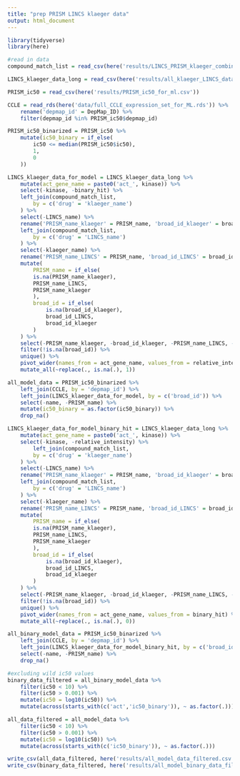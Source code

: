 ```yaml
---
title: "prep PRISM LINCS klaeger data"
output: html_document
---
```


```r
library(tidyverse)
library(here)

```

```r
#read in data 
compound_match_list = read_csv(here('results/LINCS_PRISM_klaeger_combined_drug_matches_final.csv'))

LINCS_klaeger_data_long = read_csv(here('results/all_klaeger_LINCS_data_for_ml_long.csv'))

PRISM_ic50 = read_csv(here('results/PRISM_ic50_for_ml.csv'))

CCLE = read_rds(here('data/full_CCLE_expression_set_for_ML.rds')) %>% 
	rename('depmap_id' = DepMap_ID) %>% 
	filter(depmap_id %in% PRISM_ic50$depmap_id)

```

```r
PRISM_ic50_binarized = PRISM_ic50 %>% 
	mutate(ic50_binary = if_else(
		ic50 <= median(PRISM_ic50$ic50),
		1,
		0
	))

LINCS_klaeger_data_for_model = LINCS_klaeger_data_long %>% 
	mutate(act_gene_name = paste0('act_', kinase)) %>% 
	select(-kinase, -binary_hit) %>% 
	left_join(compound_match_list,
		by = c('drug' = 'klaeger_name')
	) %>% 
	select(-LINCS_name) %>% 
	rename('PRISM_name_klaeger' = PRISM_name, 'broad_id_klaeger' = broad_id) %>%
	left_join(compound_match_list,
		by = c('drug' = 'LINCS_name')
	) %>% 
	select(-klaeger_name) %>% 
	rename('PRISM_name_LINCS' = PRISM_name, 'broad_id_LINCS' = broad_id) %>% 
	mutate(
		PRISM_name = if_else(
		is.na(PRISM_name_klaeger),
		PRISM_name_LINCS,
		PRISM_name_klaeger
		),
		broad_id = if_else(
			is.na(broad_id_klaeger),
			broad_id_LINCS,
			broad_id_klaeger
		)
	) %>% 
	select(-PRISM_name_klaeger, -broad_id_klaeger, -PRISM_name_LINCS, -broad_id_LINCS) %>% 
	filter(!is.na(broad_id)) %>% 
	unique() %>% 
	pivot_wider(names_from = act_gene_name, values_from = relative_intensity) %>% 
	mutate_all(~replace(., is.na(.), 1))

all_model_data = PRISM_ic50_binarized %>% 
	left_join(CCLE, by = 'depmap_id') %>% 
	left_join(LINCS_klaeger_data_for_model, by = c('broad_id')) %>% 
	select(-name, -PRISM_name) %>%
	mutate(ic50_binary = as.factor(ic50_binary)) %>% 
	drop_na()

LINCS_klaeger_data_for_model_binary_hit = LINCS_klaeger_data_long %>% 
	mutate(act_gene_name = paste0('act_', kinase)) %>% 
	select(-kinase, -relative_intensity) %>% 
		left_join(compound_match_list,
		by = c('drug' = 'klaeger_name')
	) %>% 
	select(-LINCS_name) %>% 
	rename('PRISM_name_klaeger' = PRISM_name, 'broad_id_klaeger' = broad_id) %>%
	left_join(compound_match_list,
		by = c('drug' = 'LINCS_name')
	) %>% 
	select(-klaeger_name) %>% 
	rename('PRISM_name_LINCS' = PRISM_name, 'broad_id_LINCS' = broad_id) %>% 
	mutate(
		PRISM_name = if_else(
		is.na(PRISM_name_klaeger),
		PRISM_name_LINCS,
		PRISM_name_klaeger
		),
		broad_id = if_else(
			is.na(broad_id_klaeger),
			broad_id_LINCS,
			broad_id_klaeger
		)
	) %>% 
	select(-PRISM_name_klaeger, -broad_id_klaeger, -PRISM_name_LINCS, -broad_id_LINCS) %>% 
	filter(!is.na(broad_id)) %>% 
	unique() %>%
	pivot_wider(names_from = act_gene_name, values_from = binary_hit) %>% 
	mutate_all(~replace(., is.na(.), 0))

all_binary_model_data = PRISM_ic50_binarized %>% 
	left_join(CCLE, by = 'depmap_id') %>% 
	left_join(LINCS_klaeger_data_for_model_binary_hit, by = c('broad_id')) %>% 
	select(-name, -PRISM_name) %>% 
	drop_na()

#excluding wild ic50 values
binary_data_filtered = all_binary_model_data %>% 
	filter(ic50 < 10) %>%
	filter(ic50 > 0.001) %>% 
	mutate(ic50 = log10(ic50)) %>% 
	mutate(across(starts_with(c('act','ic50_binary')), ~ as.factor(.)))

all_data_filtered = all_model_data %>% 
	filter(ic50 < 10) %>%
	filter(ic50 > 0.001) %>% 
	mutate(ic50 = log10(ic50)) %>% 
	mutate(across(starts_with(c('ic50_binary')), ~ as.factor(.)))

write_csv(all_data_filtered, here('results/all_model_data_filtered.csv'))
write_csv(binary_data_filtered, here('results/all_model_binary_data_filtered.csv'))

```